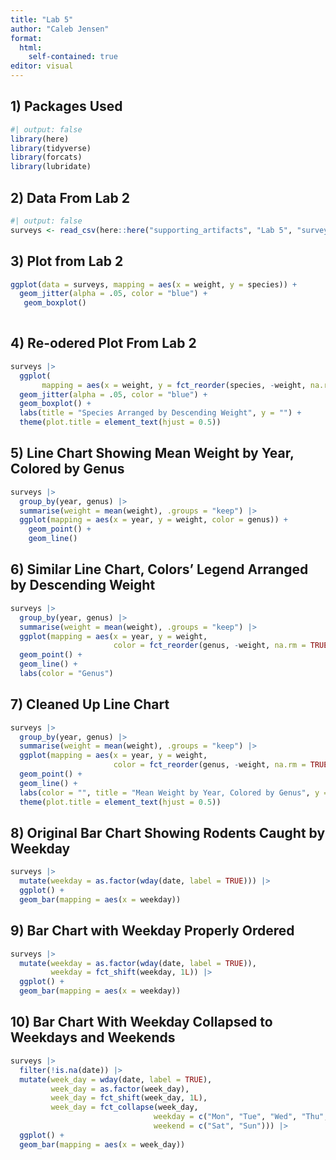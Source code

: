 ```yaml
---
title: "Lab 5"
author: "Caleb Jensen"
format: 
  html:
    self-contained: true
editor: visual
---
```


## 1) Packages Used

```r
#| output: false
library(here)
library(tidyverse)
library(forcats)
library(lubridate)
```

## 2) Data From Lab 2

```r
#| output: false 
surveys <- read_csv(here::here("supporting_artifacts", "Lab 5", "surveys.csv"))
```

## 3) Plot from Lab 2

```r
ggplot(data = surveys, mapping = aes(x = weight, y = species)) +
  geom_jitter(alpha = .05, color = "blue") +
   geom_boxplot() 
   
```

## 4) Re-odered Plot From Lab 2

```r
surveys |> 
  ggplot(
       mapping = aes(x = weight, y = fct_reorder(species, -weight, na.rm = TRUE))) +
  geom_jitter(alpha = .05, color = "blue") + 
  geom_boxplot() +
  labs(title = "Species Arranged by Descending Weight", y = "") +
  theme(plot.title = element_text(hjust = 0.5))
```

## 5) Line Chart Showing Mean Weight by Year, Colored by Genus

```r
surveys |> 
  group_by(year, genus) |> 
  summarise(weight = mean(weight), .groups = "keep") |> 
  ggplot(mapping = aes(x = year, y = weight, color = genus)) +
    geom_point() + 
    geom_line()
```

## 6) Similar Line Chart, Colors' Legend Arranged by Descending Weight

```r
surveys |> 
  group_by(year, genus) |> 
  summarise(weight = mean(weight), .groups = "keep") |> 
  ggplot(mapping = aes(x = year, y = weight, 
                       color = fct_reorder(genus, -weight, na.rm = TRUE))) +
  geom_point() +
  geom_line() +
  labs(color = "Genus")
```

## 7) Cleaned Up Line Chart

```r
surveys |> 
  group_by(year, genus) |> 
  summarise(weight = mean(weight), .groups = "keep") |> 
  ggplot(mapping = aes(x = year, y = weight, 
                       color = fct_reorder(genus, -weight, na.rm = TRUE))) +
  geom_point() +
  geom_line() +
  labs(color = "", title = "Mean Weight by Year, Colored by Genus", y = "Weight", x = "Year") +
  theme(plot.title = element_text(hjust = 0.5))
```

## 8) Original Bar Chart Showing Rodents Caught by Weekday

```r
surveys |> 
  mutate(weekday = as.factor(wday(date, label = TRUE))) |> 
  ggplot() +
  geom_bar(mapping = aes(x = weekday))
```

## 9) Bar Chart with Weekday Properly Ordered

```r
surveys |> 
  mutate(weekday = as.factor(wday(date, label = TRUE)),
         weekday = fct_shift(weekday, 1L)) |> 
  ggplot() +
  geom_bar(mapping = aes(x = weekday))
```

## 10) Bar Chart With Weekday Collapsed to Weekdays and Weekends

```r
surveys |> 
  filter(!is.na(date)) |> 
  mutate(week_day = wday(date, label = TRUE),
         week_day = as.factor(week_day),
         week_day = fct_shift(week_day, 1L), 
         week_day = fct_collapse(week_day, 
                                weekday = c("Mon", "Tue", "Wed", "Thu", "Fri"),
                                weekend = c("Sat", "Sun"))) |> 
  ggplot() +
  geom_bar(mapping = aes(x = week_day))
```
